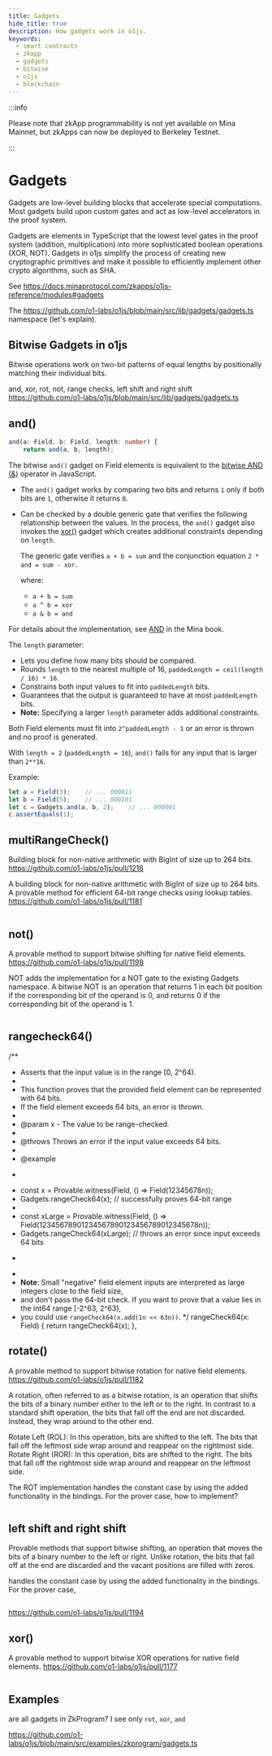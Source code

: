 ```yaml
---
title: Gadgets
hide_title: true
description: How gadgets work in o1js.
keywords:
  - smart contracts
  - zkapp
  - gadgets
  - bitwise
  - o1js
  - blockchain
---
```


:::info

Please note that zkApp programmability is not yet available on Mina Mainnet, but zkApps can now be deployed to Berkeley Testnet.

:::

# Gadgets

Gadgets are low-level building blocks that accelerate special computations. Most gadgets build upon custom gates and act as low-level accelerators in the proof system.

Gadgets are elements in TypeScript that the lowest level gates in the proof system (addition, multiplication) into more sophisticated boolean operations (XOR, NOT). Gadgets in o1js simplify the process of creating new cryptographic primitives and make it possible to efficiently implement other crypto algorithms, such as SHA.


See https://docs.minaprotocol.com/zkapps/o1js-reference/modules#gadgets 

The https://github.com/o1-labs/o1js/blob/main/src/lib/gadgets/gadgets.ts namespace (let's explain). 

## Bitwise Gadgets in o1js

Bitwise operations work on two-bit patterns of equal lengths by positionally matching their individual bits. 

and, xor, rot, not, range checks, left shift and right shift
https://github.com/o1-labs/o1js/blob/main/src/lib/gadgets/gadgets.ts 

## and()

```ts
and(a: Field, b: Field, length: number) {
    return and(a, b, length);
```

The bitwise `and()` gadget on Field elements is equivalent to the [bitwise AND (&)](https://developer.mozilla.org/en-US/docs/Web/JavaScript/Reference/Operators/Bitwise_AND) operator in JavaScript. 

- The `and()` gadget works by comparing two bits and returns `1` only if both bits are `1`, otherwise it returns `0`.
- Can be checked by a double generic gate that verifies the following relationship between the values. In the process, the `and()` gadget also invokes the [xor()](#xor) gadget which creates additional constraints depending on `length`.

  The generic gate verifies `a + b = sum` and the conjunction equation `2 * and = sum - xor`.

  where:
  * `a + b = sum`
  * `a ^ b = xor`
  * `a & b = and`

For details about the implementation, see [AND](https://o1-labs.github.io/proof-systems/specs/kimchi.html?highlight=gates#and) in the Mina book.

The `length` parameter:

- Lets you define how many bits should be compared. 
- Rounds `length` to the nearest multiple of 16, `paddedLength = ceil(length / 16) * 16`.
- Constrains both input values to fit into `paddedLength` bits. 
- Guarantees that the output is guaranteed to have at most `paddedLength` bits.
- **Note:** Specifying a larger `length` parameter adds additional constraints.

Both Field elements must fit into `2^paddedLength - 1` or an error is thrown and no proof is generated.

With `length = 2` (`paddedLength = 16`), `and()` fails for any input that is larger than `2**16`.

Example:

```typescript
let a = Field(3);    // ... 000011
let b = Field(5);    // ... 000101
let c = Gadgets.and(a, b, 2);    // ... 000001
c.assertEquals(1);
```

## multiRangeCheck()

Building block for non-native arithmetic with BigInt of size up to 264 bits. https://github.com/o1-labs/o1js/pull/1216

A building block for non-native arithmetic with BigInt of size up to 264 bits. A provable method for efficient 64-bit range checks using lookup tables. https://github.com/o1-labs/o1js/pull/1181

```ts

```

## not()

A provable method to support bitwise shifting for native field elements. https://github.com/o1-labs/o1js/pull/1198

NOT adds the implementation for a NOT gate to the existing Gadgets namespace. A bitwise NOT is an operation that returns 1 in each bit position if the corresponding bit of the operand is 0, and returns 0 if the corresponding bit of the operand is 1.


```ts

```
## rangecheck64()

/**
   * Asserts that the input value is in the range [0, 2^64).
   *
   * This function proves that the provided field element can be represented with 64 bits.
   * If the field element exceeds 64 bits, an error is thrown.
   *
   * @param x - The value to be range-checked.
   *
   * @throws Throws an error if the input value exceeds 64 bits.
   *
   * @example
   * ```ts
   * const x = Provable.witness(Field, () => Field(12345678n));
   * Gadgets.rangeCheck64(x); // successfully proves 64-bit range
   *
   * const xLarge = Provable.witness(Field, () => Field(12345678901234567890123456789012345678n));
   * Gadgets.rangeCheck64(xLarge); // throws an error since input exceeds 64 bits
   * ```
   *
   * **Note**: Small "negative" field element inputs are interpreted as large integers close to the field size,
   * and don't pass the 64-bit check. If you want to prove that a value lies in the int64 range [-2^63, 2^63),
   * you could use `rangeCheck64(x.add(1n << 63n))`.
   */
  rangeCheck64(x: Field) {
    return rangeCheck64(x);
  },

## rotate()

A provable method to support bitwise rotation for native field elements. https://github.com/o1-labs/o1js/pull/1182 

A rotation, often referred to as a bitwise rotation, is an operation that shifts the bits of a binary number either to the left or to the right. In contrast to a standard shift operation, the bits that fall off the end are not discarded. Instead, they wrap around to the other end.

Rotate Left (ROL): In this operation, bits are shifted to the left. The bits that fall off the leftmost side wrap around and reappear on the rightmost side.
Rotate Right (ROR): In this operation, bits are shifted to the right. The bits that fall off the rightmost side wrap around and reappear on the leftmost side.

The ROT implementation handles the constant case by using the added functionality in the bindings. For the prover case, how to implement?


```ts

```


## left shift and right shift

Provable methods that support bitwise shifting, an operation that moves the bits of a binary number to the left or right. Unlike rotation, the bits that fall off at the end are discarded and the vacant positions are filled with zeros.

handles the constant case by using the added functionality in the bindings. For the prover case,


```ts

```


https://github.com/o1-labs/o1js/pull/1194

## xor()

A provable method to support bitwise XOR operations for native field elements. https://github.com/o1-labs/o1js/pull/1177 


```ts

```


## Examples

are all gadgets in ZkProgram? I see only `rot`, `xor`, `and`

https://github.com/o1-labs/o1js/blob/main/src/examples/zkprogram/gadgets.ts 
